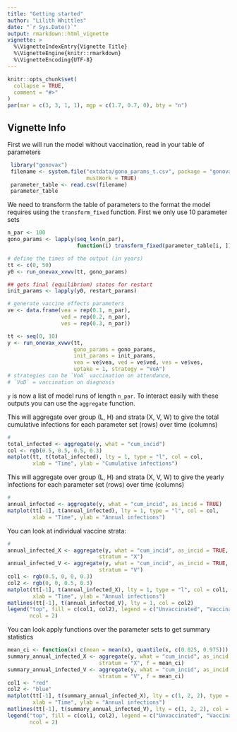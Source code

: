 ```yaml
---
title: "Getting started"
author: "Lilith Whittles"
date: "`r Sys.Date()`"
output: rmarkdown::html_vignette
vignette: >
  %\VignetteIndexEntry{Vignette Title}
  %\VignetteEngine{knitr::rmarkdown}
  %\VignetteEncoding{UTF-8}
---
```


```r
knitr::opts_chunk$set(
  collapse = TRUE,
  comment = "#>"
)
par(mar = c(3, 3, 1, 1), mgp = c(1.7, 0.7, 0), bty = "n")
```


## Vignette Info
First we will run the model without vaccination, read in your table of parameters
```r
 library("gonovax")
 filename <- system.file("extdata/gono_params_t.csv", package = "gonovax",
                         mustWork = TRUE)
 parameter_table <- read.csv(filename)
 parameter_table
```

We need to transform the table of parameters to the format the model requires
using the `transform_fixed` function. First we only use 10 parameter sets
```r

n_par <- 100
gono_params <- lapply(seq_len(n_par),
                      function(i) transform_fixed(parameter_table[i, ]))

# define the times of the output (in years)
tt <- c(0, 50)
y0 <- run_onevax_xvwv(tt, gono_params)

## gets final (equilibrium) states for restart
init_params <- lapply(y0, restart_params)

# generate vaccine effects parameters
ve <- data.frame(vea = rep(0.1, n_par),
                 ved = rep(0.2, n_par),
                 ves = rep(0.3, n_par))

tt <- seq(0, 10)
y <- run_onevax_xvwv(tt,
                     gono_params = gono_params,
                     init_params = init_params, 
                     vea = ve$vea, ved = ve$ved, ves = ve$ves,
                     uptake = 1, strategy = "VoA")
# strategies can be `VoA` vaccination on attendance,
# `VoD` = vaccination on diagnosis

```
`y` is now a list of model runs of length `n_par`. To interact easily with these
outputs you can use the `aggregate` function. 

This will aggregate over group (L, H) and strata (X, V, W) to give the total
cumulative infections for each parameter set (rows) over time (columns) 

```r

# 
total_infected <- aggregate(y, what = "cum_incid")
col <- rgb(0.5, 0.5, 0.5, 0.3)
matplot(tt, t(total_infected), lty = 1, type = "l", col = col,
        xlab = "Time", ylab = "Cumulative infections")
```

This will aggregate over group (L, H) and strata (X, V, W) to give the yearly
infections for each parameter set (rows) over time (columns) 

```r

# 
annual_infected <- aggregate(y, what = "cum_incid", as_incid = TRUE)
matplot(tt[-1], t(annual_infected), lty = 1, type = "l", col = col,
        xlab = "Time", ylab = "Annual infections")
```

You can look at individual vaccine strata:

```r

# 
annual_infected_X <- aggregate(y, what = "cum_incid", as_incid = TRUE,
                             stratum = "X")
annual_infected_V <- aggregate(y, what = "cum_incid", as_incid = TRUE,
                             stratum = "V")
col1 <- rgb(0.5, 0, 0, 0.3)
col2 <- rgb(0, 0, 0.5, 0.3)
matplot(tt[-1], t(annual_infected_X), lty = 1, type = "l", col = col1,
        xlab = "Time", ylab = "Annual infections")
matlines(tt[-1], t(annual_infected_V), lty = 1, col = col2)
legend("top", fill = c(col1, col2), legend = c("Unvaccinated", "Vaccinated"),
       ncol = 2)
```
You can look apply functions over the parameter sets to get summary statistics

```r


mean_ci <- function(x) c(mean = mean(x), quantile(x, c(0.025, 0.975)))
summary_annual_infected_X <- aggregate(y, what = "cum_incid", as_incid = TRUE,
                             stratum = "X", f = mean_ci)
summary_annual_infected_V <- aggregate(y, what = "cum_incid", as_incid = TRUE,
                             stratum = "V", f = mean_ci)
col1 <- "red"
col2 <- "blue"
matplot(tt[-1], t(summary_annual_infected_X), lty = c(1, 2, 2), type = "l", col = col1,
        xlab = "Time", ylab = "Annual infections")
matlines(tt[-1], t(summary_annual_infected_V), lty = c(1, 2, 2), col = col2)
legend("top", fill = c(col1, col2), legend = c("Unvaccinated", "Vaccinated"),
       ncol = 2)
```